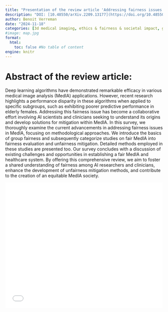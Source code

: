 ```yaml
---
title: "Presentation of the review article 'Addressing fairness issues in deep learning-based medical image analysis: a systematic review'"
description: "DOI: [10.48550/arXiv.2209.13177](https://doi.org/10.48550/arXiv.2209.13177){target='_blank'}"
author: Benoit Verreman
date: "2024-11-18"
categories: [3d medical imaging, ethics & fairness & societal impact, general deep learning]
#image: map.jpg
format:
  html:
    toc: false #No table of content
engine: knitr
---
```


# Abstract of the review article:

Deep learning algorithms have demonstrated remarkable efficacy in various medical image analysis (MedIA) applications. However, recent research highlights a performance disparity in these algorithms when applied to specific subgroups, such as exhibiting poorer predictive performance in elderly females. Addressing this fairness issue has become a collaborative effort involving AI scientists and clinicians seeking to understand its origins and develop solutions for mitigation within MedIA. In this survey, we thoroughly examine the current advancements in addressing fairness issues in MedIA, focusing on methodological approaches. We introduce the basics of group fairness and subsequently categorize studies on fair MedIA into fairness evaluation and unfairness mitigation. Detailed methods employed in these studies are presented too. Our survey concludes with a discussion of existing challenges and opportunities in establishing a fair MedIA and healthcare system. By offering this comprehensive review, we aim to foster a shared understanding of fairness among AI researchers and clinicians, enhance the development of unfairness mitigation methods, and contribute to the creation of an equitable MedIA society.

![](../../../docs/journalclub/pdfs/2024_11_18_BV_Fairness.pdf){width=100% height=400}